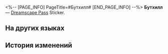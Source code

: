 <%-- [PAGE_INFO]
PageTitle=#Бутхилл#
[END_PAGE_INFO] --%>
{{Предмет Инфобокс
|id          = 223011
|Изображение = Dreamscape Pass Sticker Бутхилл.png
|Тип         = Dreamscape Pass Sticker
|Тип2        = «Грёзы» Stickers
|Инвентарь   = 
|Редкость    = 4
|Эффект      = 
|Описание    = Пронумерованные наклейки, используемые для украшения дневника сновидений. Бывают самыми разными.
|Источник1   = [[Когда всё закончится, вернитесь туда, где опустился абсурдный сон]]
}}
{{Описание|Вселенная полна сокровищ!}}
'''Бутхилл''' — [[Dreamscape Pass]] Sticker.

==На других языках==
{{На других языках
|en   = Boothill
|zhs  = 波提欧
|zht  = 波提歐
|ja   = ブートヒル
|ko   = 부트힐
|es   = Boothill
|fr   = Le Fossoyeur
|ru   = Бутхилл
|th   = Boothill
|vi   = Boothill
|de   = Boothill
|id   = Boothill
|pt   = Boothill
}}

==История изменений==
{{История изменений|3.5}}